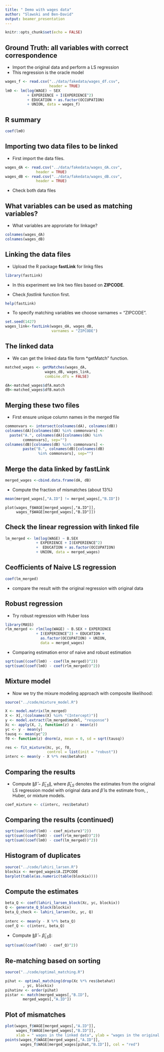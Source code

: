 ```yaml
---
title: " Demo with wages data"
author: "Slawski and Ben-David"
output: beamer_presentation
---
```




```r
knitr::opts_chunk$set(echo = FALSE)
```


## Ground Truth: all variables with correct correspondence 

- Import the original data and perform a LS regression
- This regression is the oracle model

```r
wages_f <- read.csv("../data/fakedata/wages_df.csv",
                    header = TRUE)
lm0 <- lm(log(WAGE) ~ SEX
          + EXPERIENCE + I(EXPERIENCE^2)
          + EDUCATION + as.factor(OCCUPATION)
          + UNION, data = wages_f)

```

## R summary

```r
coef(lm0)

```

## Importing two data files to be linked

- First import the data files.

```r

wages_dA <- read.csv("../data/fakedata/wages_dA.csv",
              header = TRUE)
wages_dB <- read.csv("../data/fakedata/wages_dB.csv",
              header = TRUE)

```
- Check both data files


## What variables can be used as matching variables?



- What variables are approriate for linkage?


```r
colnames(wages_dA)
colnames(wages_dB)
```
## Linking the  data files

- Upload the R package **fastLink** for linkg files



```r
library(fastLink)

```

- In this experiment we link two files based on **ZIPCODE**.

- Check *fastlink* function first.

```r
help(fastLink)
```

- To specify matching variables we choose varnames = "ZIPCODE".

```r
set.seed(1427)
wages_link<-fastLink(wages_dA, wages_dB,
                     varnames = "ZIPCODE")
```



## The linked data

- We can get the linked data file form *getMatch" function.

```r
matched_wages <- getMatches(wages_dA, 
                  wages_dB, wages_link,
                  combine.dfs = FALSE)

dA<-matched_wages$dfA.match
dB<-matched_wages$dfB.match
```
## Merging  these two files


- First ensure unique column names in the merged file

```r
commonvars <- intersect(colnames(dA), colnames(dB))
colnames(dA)[colnames(dA) %in% commonvars] <- 
  paste("A.", colnames(dA)[colnames(dA) %in%
        commonvars], sep="")
colnames(dB)[colnames(dB) %in% commonvars] <-
        paste("B.", colnames(dB)[colnames(dB)
               %in% commonvars], sep="")

```



## Merge the data linked by fastLink

```r

merged_wages <-cbind.data.frame(dA, dB)

```
- Compute the fraction of mismatches (about $13\%$)


```r
mean(merged_wages[,"A.ID"] != merged_wages[,"B.ID"])
```

```{echo= TRUE, fig.height= 5, fig.width= 4}
plot(wages_f$WAGE[merged_wages[,"A.ID"]],
     wages_f$WAGE[merged_wages[,"B.ID"]])
```
## Check the linear regression with linked file

```r
lm_merged <- lm(log(WAGE) ~ B.SEX 
              + EXPERIENCE + I(EXPERIENCE^2) 
              +  EDUCATION + as.factor(OCCUPATION)
              + UNION, data = merged_wages)
```

## Ceofficients of Naive LS regression

```r
coef(lm_merged)
```
- compare the result with the original regression with original data

## Robust regression

- Try robust regression with Huber loss

```r
library(MASS)
rlm_merged <- rlm(log(WAGE) ~ B.SEX + EXPERIENCE
              + I(EXPERIENCE^2) + EDUCATION + 
                as.factor(OCCUPATION) + UNION,
                data = merged_wages)
```
- Comparing estimation error of naive and robust estimation 

```r
sqrt(sum((coef(lm0) - coef(lm_merged))^2))
sqrt(sum((coef(lm0) - coef(rlm_merged))^2))
```

## Mixture model

- Now we try the mixure modeling approach with composite likelihood:

```r
source("../code/mixture_model.R")

X <- model.matrix(lm_merged)
X <- X[,!(colnames(X) %in% "(Intercept)")]
y <- model.extract(lm_merged$model, "response")
Xc <- apply(X, 2, function(z) z - mean(z))
yc <- y - mean(y)
tausq <- mean(yc^2)
f0 <- function(z) dnorm(z, mean = 0, sd = sqrt(tausq))

res <- fit_mixture(Xc, yc, f0,
                   control = list(init = "robust"))
interc <- mean(y - X %*% res$betahat)
```


## Comparing the results

- Compute  $\| \widehat{\beta} - \widehat{\beta}_{LS}\|$, where $\widehat{\beta}_{LS}$ denotes the estimates from the original LS regression model with original data and $\widehat{\beta}$ is the estimate from, \text{N\"aive}, Huber, or mixture models.

```r
coef_mixture <- c(interc, res$betahat)
```

## Comparing the results (continued)

```r

sqrt(sum((coef(lm0) - coef_mixture)^2))
sqrt(sum((coef(lm0) - coef(rlm_merged))^2))
sqrt(sum((coef(lm0) - coef(lm_merged))^2))
```



## Histogram of duplicates

```r
source("../code/lahiri_larsen.R")
blockix <- merged_wages$A.ZIPCODE 
barplot(table(as.numeric(table(blockix))))
```

## Compute the estimates

```r
beta_Q <- coef(lahiri_larsen_block(Xc, yc, blockix))
Q <- generate_Q_block(blockix) 
beta_Q_check <- lahiri_larsen(Xc, yc, Q)
    
interc <- mean(y - X %*% beta_Q)
coef_Q <- c(interc, beta_Q)
```

- Compute $\| \widehat{\beta} - \widehat{\beta}_{LS}\|$:

```r
sqrt(sum((coef(lm0) - coef_Q)^2))
```

## Re-matching based on sorting

```r
source("../code/optimal_matching.R")

pihat <- optimal_matching(drop(Xc %*% res$betahat)
        , yc, blockix)
pihatinv <- order(pihat)
pistar <- match(merged_wages[,"B.ID"],
        merged_wages[,"A.ID"])
```

## Plot of mismatches

```r
plot(wages_f$WAGE[merged_wages[,"A.ID"]], 
     wages_f$WAGE[merged_wages[,"B.ID"]],
     xlab = " wages in the linked data", ylab = "wages in the original data")
points(wages_f$WAGE[merged_wages[,"A.ID"]],
       wages_f$WAGE[merged_wages[pihat,"B.ID"]], col = "red")
```
